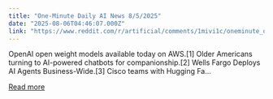 ```yaml
---
title: "One-Minute Daily AI News 8/5/2025"
date: "2025-08-06T04:46:07.000Z"
link: "https://www.reddit.com/r/artificial/comments/1mivi1c/oneminute_daily_ai_news_852025/"
---
```


OpenAI open weight models available today on AWS.[1]
 Older Americans turning to AI-powered chatbots for companionship.[2]
 Wells Fargo Deploys AI Agents Business-Wide.[3]
 Cisco teams with Hugging Fa...

[Read more](https://www.reddit.com/r/artificial/comments/1mivi1c/oneminute_daily_ai_news_852025/)
